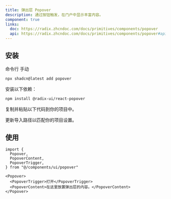 ```yaml
---
title: 弹出层 Popover
description: 通过按钮触发，在门户中显示丰富内容。
component: true
links:
  doc: https://radix.zhcndoc.com/docs/primitives/components/popover
  api: https://radix.zhcndoc.com/docs/primitives/components/popover#api-reference
---
```


<ComponentPreview
  name="popover-demo"
  description="一个带有表单的弹出层组件。"
/>

## 安装

<CodeTabs>

<TabsList>
  <TabsTrigger value="cli">命令行</TabsTrigger>
  <TabsTrigger value="manual">手动</TabsTrigger>
</TabsList>
<TabsContent value="cli">

```bash
npx shadcn@latest add popover
```

</TabsContent>

<TabsContent value="manual">

<Steps>

<Step>安装以下依赖：</Step>

```bash
npm install @radix-ui/react-popover
```

<Step>复制并粘贴以下代码到你的项目中。</Step>

<ComponentSource name="popover" title="components/ui/popover.tsx" />

<Step>更新导入路径以匹配你的项目设置。</Step>

</Steps>

</TabsContent>

</CodeTabs>

## 使用

```tsx showLineNumbers
import {
  Popover,
  PopoverContent,
  PopoverTrigger,
} from "@/components/ui/popover"
```

```tsx showLineNumbers
<Popover>
  <PopoverTrigger>打开</PopoverTrigger>
  <PopoverContent>在这里放置弹出层的内容。</PopoverContent>
</Popover>
```
